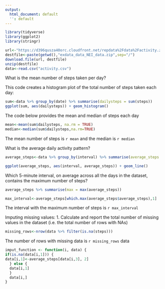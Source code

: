 ```yaml
---
output:
  html_document: default
  '': default
---
```

```r
library(tidyverse)
library(ggplot2)
library(stringr)

url<-"https://d396qusza40orc.cloudfront.net/repdata%2Fdata%2Factivity.zip"
destfile<-paste(getwd(),"exdata_data_NEI_data.zip",sep="/") 
download.file(url, destfile)
unzip(destfile)
data<-read.csv("activity.csv")

```
What is the mean number of steps taken per day?


This code creates a histogram plot of the total number of steps taken each day:
  
```r
sum<-data %>% group_by(date) %>% summarise(dailysteps = sum(steps))
ggplot(sum, aes(dailysteps)) + geom_histogram()
```


The code below provides the mean and median of steps each day


```r

mean<-mean(sum$dailysteps, na.rm = TRUE)
median<-median(sum$dailysteps,na.rm=TRUE)
```
                
The mean number of steps is `r mean` and the median is `r median`


What is the average daily activity pattern?

```r
average_steps<-data %>% group_by(interval) %>% summarise(average_steps = mean(steps, na.rm = TRUE))

ggplot(average_steps, aes(interval, average_steps)) + geom_line()
```


Which 5-minute interval, on average across all the days in the dataset, contains the maximum number of steps?
```r
average_steps %>% summarise(max = max(average_steps))

max_interval<-average_steps[which.max(average_steps$average_steps),1]

```
The interval with the maximum number of steps is `r max_interval`

Imputing missing values: 
1. Calculate and report the total number of missing values in the dataset (i.e. the total number of rows with NAs)
```r
missing_rows<-nrow(data %>% filter(is.na(steps)))
```
The number of rows with missing data is `r missing_rows`
data

```r
imput_function <- function(i, data) {
if(is.na(data[i,1])) {
data[i,1]<-average_steps[data[i,3], 2]
  } else {
  data[i,1]
  }
  data[i,]
} 
```
